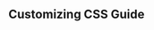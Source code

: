 
<Head>
  <title>Material React Table Docs - Customize CSS Guide</title>
  <meta
    name="description"
    content="How to customize CSS with classes, styles, and the sx prop for Material UI components in Material React Table"
  />
</Head>

## Customizing CSS Guide
